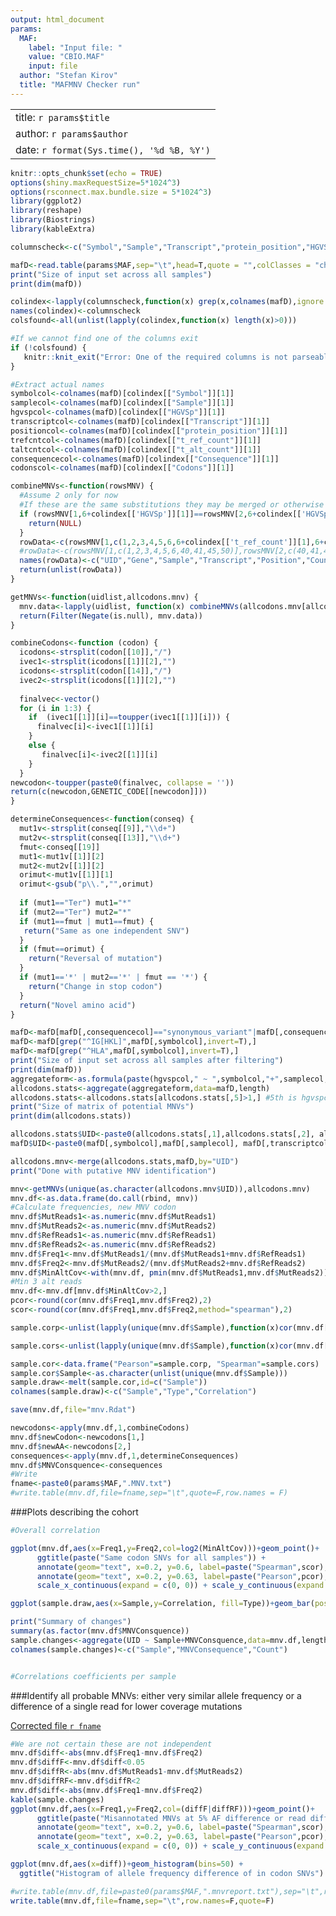 ```yaml
---
output: html_document
params: 
  MAF:
    label: "Input file: "
    value: "CBIO.MAF"
    input: file
  author: "Stefan Kirov"
  title: "MAFMNV Checker run"
---
```


---
title: `r params$title`
author: `r params$author`
date: `r format(Sys.time(), '%d %B, %Y')`
---

```r
knitr::opts_chunk$set(echo = TRUE)
options(shiny.maxRequestSize=5*1024^3)
options(rsconnect.max.bundle.size = 5*1024^3)
library(ggplot2)
library(reshape)
library(Biostrings)
library(kableExtra)

```

```r
columnscheck<-c("Symbol","Sample","Transcript","protein_position","HGVSp","t_ref_count","t_alt_count","Codons","Consequence") 

mafD<-read.table(params$MAF,sep="\t",head=T,quote = "",colClasses = "character")
print("Size of input set across all samples")
print(dim(mafD))

colindex<-lapply(columnscheck,function(x) grep(x,colnames(mafD),ignore.case = T))
names(colindex)<-columnscheck
colsfound<-all(unlist(lapply(colindex,function(x) length(x)>0)))

#If we cannot find one of the columns exit
if (!colsfound) {
   knitr::knit_exit("Error: One of the required columns is not parseable </body></html>")
}

#Extract actual names
symbolcol<-colnames(mafD)[colindex[["Symbol"]][1]]
samplecol<-colnames(mafD)[colindex[["Sample"]][1]]
hgvspcol<-colnames(mafD)[colindex[["HGVSp"]][1]]
transcriptcol<-colnames(mafD)[colindex[["Transcript"]][1]]
positioncol<-colnames(mafD)[colindex[["protein_position"]][1]]
trefcntcol<-colnames(mafD)[colindex[["t_ref_count"]][1]]
taltcntcol<-colnames(mafD)[colindex[["t_alt_count"]][1]]
consequencecol<-colnames(mafD)[colindex[["Consequence"]][1]]
codonscol<-colnames(mafD)[colindex[["Codons"]][1]]

```


```r


combineMNVs<-function(rowsMNV) {
  #Assume 2 only for now
  #If these are the same substitutions they may be merged or otherwise ineligible
  if (rowsMNV[1,6+colindex[['HGVSp']][1]]==rowsMNV[2,6+colindex[['HGVSp']][1]]) {
    return(NULL)
  }
  rowData<-c(rowsMNV[1,c(1,2,3,4,5,6,6+colindex[['t_ref_count']][1],6+colindex[['t_alt_count']][1],6+colindex[['HGVSp']][1],6+colindex[['Codons']][1])],rowsMNV[2,c(6+colindex[['t_ref_count']][1],6+colindex[['t_alt_count']][1],6+colindex[['HGVSp']][1],6+colindex[['Codons']][1])])
  #rowData<-c(rowsMNV[1,c(1,2,3,4,5,6,40,41,45,50)],rowsMNV[2,c(40,41,45,50)])
  names(rowData)<-c("UID","Gene","Sample","Transcript","Position","Count","MutReads1","RefReads1","Mutation1","Codon1","MutReads2","RefReads2","Mutation2","Codon2")
  return(unlist(rowData))
}

getMNVs<-function(uidlist,allcodons.mnv) {
  mnv.data<-lapply(uidlist, function(x) combineMNVs(allcodons.mnv[allcodons.mnv$UID==x,]))
  return(Filter(Negate(is.null), mnv.data))
}

combineCodons<-function (codon) {
  icodons<-strsplit(codon[[10]],"/")
  ivec1<-strsplit(icodons[[1]][2],"")
  icodons<-strsplit(codon[[14]],"/")
  ivec2<-strsplit(icodons[[1]][2],"")
  
  finalvec<-vector()
  for (i in 1:3) {
    if  (ivec1[[1]][i]==toupper(ivec1[[1]][i])) {
      finalvec[i]<-ivec1[[1]][i]
    }
    else {
       finalvec[i]<-ivec2[[1]][i]
    }
  }
newcodon<-toupper(paste0(finalvec, collapse = ''))
return(c(newcodon,GENETIC_CODE[[newcodon]]))
}

determineConsequences<-function(conseq) {
  mut1v<-strsplit(conseq[[9]],"\\d+")
  mut2v<-strsplit(conseq[[13]],"\\d+")
  fmut<-conseq[[19]]
  mut1<-mut1v[[1]][2]
  mut2<-mut2v[[1]][2]
  orimut<-mut1v[[1]][1] 
  orimut<-gsub("p\\.","",orimut)
  
  if (mut1=="Ter") mut1="*"
  if (mut2=="Ter") mut2="*"
  if (mut1==fmut | mut1==fmut) {
   return("Same as one independent SNV")
  }
  if (fmut==orimut) {
    return("Reversal of mutation")
  }
  if (mut1=='*' | mut2=='*' | fmut == '*') {
    return("Change in stop codon")
  }
  return("Novel amino acid")
}

```

```r

mafD<-mafD[mafD[,consequencecol]=="synonymous_variant"|mafD[,consequencecol]=="missense_variant"|mafD[,consequencecol]=="stop_gained"|mafD[,consequencecol]=="stop_lost",]
mafD<-mafD[grep("^IG[HKL]",mafD[,symbolcol],invert=T),]
mafD<-mafD[grep("^HLA",mafD[,symbolcol],invert=T),]
print("Size of input set across all samples after filtering")
print(dim(mafD))
aggregateform<-as.formula(paste(hgvspcol," ~ ",symbolcol,"+",samplecol,"+",transcriptcol,"+",positioncol))
allcodons.stats<-aggregate(aggregateform,data=mafD,length)
allcodons.stats<-allcodons.stats[allcodons.stats[,5]>1,] #5th is hgvspcolumn
print("Size of matrix of potential MNVs")
print(dim(allcodons.stats))

allcodons.stats$UID<-paste0(allcodons.stats[,1],allcodons.stats[,2], allcodons.stats[,3],allcodons.stats[,4],sep=".")
mafD$UID<-paste0(mafD[,symbolcol],mafD[,samplecol], mafD[,transcriptcol],mafD[,positioncol],sep=".")

allcodons.mnv<-merge(allcodons.stats,mafD,by="UID")
print("Done with putative MNV identification")

mnv<-getMNVs(unique(as.character(allcodons.mnv$UID)),allcodons.mnv)
mnv.df<-as.data.frame(do.call(rbind, mnv))
#Calculate frequencies, new MNV codon
mnv.df$MutReads1<-as.numeric(mnv.df$MutReads1)
mnv.df$MutReads2<-as.numeric(mnv.df$MutReads2)
mnv.df$RefReads1<-as.numeric(mnv.df$RefReads1)
mnv.df$RefReads2<-as.numeric(mnv.df$RefReads2)
mnv.df$Freq1<-mnv.df$MutReads1/(mnv.df$MutReads1+mnv.df$RefReads1)
mnv.df$Freq2<-mnv.df$MutReads2/(mnv.df$MutReads2+mnv.df$RefReads2)
mnv.df$MinAltCov<-with(mnv.df, pmin(mnv.df$MutReads1,mnv.df$MutReads2))
#Min 3 alt reads
mnv.df<-mnv.df[mnv.df$MinAltCov>2,]
pcor<-round(cor(mnv.df$Freq1,mnv.df$Freq2),2)
scor<-round(cor(mnv.df$Freq1,mnv.df$Freq2,method="spearman"),2)

sample.corp<-unlist(lapply(unique(mnv.df$Sample),function(x)cor(mnv.df[mnv.df$Sample==x,"Freq1"],mnv.df[mnv.df$Sample==x,"Freq2"])))

sample.cors<-unlist(lapply(unique(mnv.df$Sample),function(x)cor(mnv.df[mnv.df$Sample==x,"Freq1"],mnv.df[mnv.df$Sample==x,"Freq2"],method="spearman")))

sample.cor<-data.frame("Pearson"=sample.corp, "Spearman"=sample.cors)
sample.cor$Sample<-as.character(unlist(unique(mnv.df$Sample)))
sample.draw<-melt(sample.cor,id=c("Sample"))
colnames(sample.draw)<-c("Sample","Type","Correlation")

save(mnv.df,file="mnv.Rdat")


```


```r

newcodons<-apply(mnv.df,1,combineCodons)
mnv.df$newCodon<-newcodons[1,]
mnv.df$newAA<-newcodons[2,]
consequences<-apply(mnv.df,1,determineConsequences)
mnv.df$MNVConsquence<-consequences
#Write
fname<-paste0(params$MAF,".MNV.txt")
#write.table(mnv.df,file=fname,sep="\t",quote=F,row.names = F)

```



###Plots describing the cohort

```r

#Overall correlation

ggplot(mnv.df,aes(x=Freq1,y=Freq2,col=log2(MinAltCov)))+geom_point()+ 
      ggtitle(paste("Same codon SNVs for all samples")) +
      annotate(geom="text", x=0.2, y=0.6, label=paste("Spearman",scor),color="red") +
      annotate(geom="text", x=0.2, y=0.63, label=paste("Pearson",pcor),color="red") +
      scale_x_continuous(expand = c(0, 0)) + scale_y_continuous(expand = c(0, 0))

ggplot(sample.draw,aes(x=Sample,y=Correlation, fill=Type))+geom_bar(position="dodge",stat="identity")+ theme(axis.text.x = element_text(angle = 90, vjust = 0.5, hjust=1))

print("Summary of changes")
summary(as.factor(mnv.df$MNVConsquence))
sample.changes<-aggregate(UID ~ Sample+MNVConsquence,data=mnv.df,length)
colnames(sample.changes)<-c("Sample","MNVConsequence","Count")


#Correlations coefficients per sample

```

###Identify all probable MNVs: either very similar allele frequency or a difference of a single read for lower coverage mutations

[Corrected file `r fname`](`r fname`)

```r

#We are not certain these are not independent
mnv.df$diff<-abs(mnv.df$Freq1-mnv.df$Freq2)
mnv.df$diffF<-mnv.df$diff<0.05
mnv.df$diffR<-abs(mnv.df$MutReads1-mnv.df$MutReads2)
mnv.df$diffRF<-mnv.df$diffR<2
mnv.df$diff<-abs(mnv.df$Freq1-mnv.df$Freq2)
kable(sample.changes) 
ggplot(mnv.df,aes(x=Freq1,y=Freq2,col=(diffF|diffRF)))+geom_point()+ 
      ggtitle(paste("Misannotated MNVs at 5% AF difference or read diff<2")) +
      annotate(geom="text", x=0.2, y=0.6, label=paste("Spearman",scor),color="red") +
      annotate(geom="text", x=0.2, y=0.63, label=paste("Pearson",pcor),color="red") +
      scale_x_continuous(expand = c(0, 0)) + scale_y_continuous(expand = c(0, 0))

ggplot(mnv.df,aes(x=diff))+geom_histogram(bins=50) +
  ggtitle("Histogram of allele frequency difference of in codon SNVs")

#write.table(mnv.df,file=paste0(params$MAF,".mnvreport.txt"),sep="\t",row.names=F,quote=F)
write.table(mnv.df,file=fname,sep="\t",row.names=F,quote=F)

```
